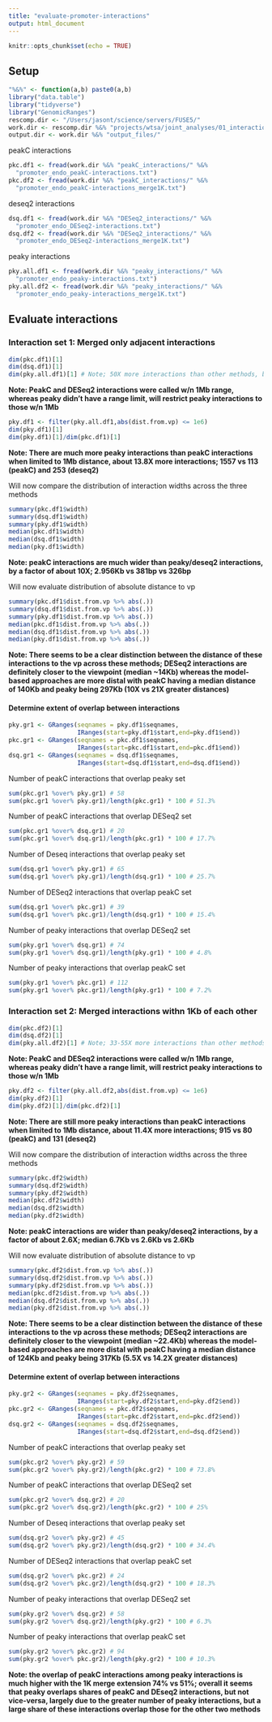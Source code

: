 ```yaml
---
title: "evaluate-promoter-interactions"
output: html_document
---
```


```r
knitr::opts_chunk$set(echo = TRUE)
```

## Setup 

```r
"%&%" <- function(a,b) paste0(a,b)
library("data.table")
library("tidyverse")
library("GenomicRanges")
rescomp.dir <- "/Users/jasont/science/servers/FUSE5/"
work.dir <- rescomp.dir %&% "projects/wtsa/joint_analyses/01_interaction-mapping/"
output.dir <- work.dir %&% "output_files/"
```

peakC interactions
```r
pkc.df1 <- fread(work.dir %&% "peakC_interactions/" %&%
  "promoter_endo_peakC-interactions.txt")
pkc.df2 <- fread(work.dir %&% "peakC_interactions/" %&%
  "promoter_endo_peakC-interactions_merge1K.txt")
```

deseq2 interactions 

```r
dsq.df1 <- fread(work.dir %&% "DESeq2_interactions/" %&%
  "promoter_endo_DESeq2-interactions.txt")
dsq.df2 <- fread(work.dir %&% "DESeq2_interactions/" %&%
  "promoter_endo_DESeq2-interactions_merge1K.txt")
```

peaky interactions
```r
pky.all.df1 <- fread(work.dir %&% "peaky_interactions/" %&%
  "promoter_endo_peaky-interactions.txt")
pky.all.df2 <- fread(work.dir %&% "peaky_interactions/" %&%
  "promoter_endo_peaky-interactions_merge1K.txt")
```

## Evaluate interactions 

### Interaction set 1: Merged only adjacent interactions 

```r
dim(pkc.df1)[1]
dim(dsq.df1)[1]
dim(pky.all.df1)[1] # Note; 50X more interactions than other methods, but chromosome wide! 
```

**Note: PeakC and DESeq2 interactions were called w/n 1Mb range, whereas peaky didn't have a range limit, will restrict peaky interactions to those w/n 1Mb** 

```r
pky.df1 <- filter(pky.all.df1,abs(dist.from.vp) <= 1e6)
dim(pky.df1)[1]
dim(pky.df1)[1]/dim(pkc.df1)[1]
```

**Note: There are much more peaky interactions than peakC interactions when limited to 1Mb distance, about 13.8X more interactions; 1557 vs 113 (peakC) and 253 (deseq2) ** 

Will now compare the distribution of interaction widths across the three methods

```r
summary(pkc.df1$width)
summary(dsq.df1$width)
summary(pky.df1$width)
median(pkc.df1$width)
median(dsq.df1$width)
median(pky.df1$width)
```

**Note: peakC interactions are much wider than peaky/deseq2 interactions, by a factor of about 10X; 2.956Kb vs 381bp vs 326bp**

Will now evaluate distribution of absolute distance to vp 

```r
summary(pkc.df1$dist.from.vp %>% abs(.))
summary(dsq.df1$dist.from.vp %>% abs(.))
summary(pky.df1$dist.from.vp %>% abs(.))
median(pkc.df1$dist.from.vp %>% abs(.))
median(dsq.df1$dist.from.vp %>% abs(.))
median(pky.df1$dist.from.vp %>% abs(.))
```

**Note: There seems to be a clear distinction between the distance of these interactions to the vp across these methods; DESeq2 interactions are definitely closer to the viewpoint (median ~14Kb) whereas the model-based approaches are more distal with peakC having a median distance of 140Kb and peaky being 297Kb (10X vs 21X greater distances)**

#### Determine extent of overlap between interactions 

```r
pky.gr1 <- GRanges(seqnames = pky.df1$seqnames,
                   IRanges(start=pky.df1$start,end=pky.df1$end))
pkc.gr1 <- GRanges(seqnames = pkc.df1$seqnames,
                   IRanges(start=pkc.df1$start,end=pkc.df1$end))
dsq.gr1 <- GRanges(seqnames = dsq.df1$seqnames,
                   IRanges(start=dsq.df1$start,end=dsq.df1$end))
```

Number of peakC interactions that overlap peaky set 
```r
sum(pkc.gr1 %over% pky.gr1) # 58
sum(pkc.gr1 %over% pky.gr1)/length(pkc.gr1) * 100 # 51.3% 
```

Number of peakC interactions that overlap DESeq2 set 
```r
sum(pkc.gr1 %over% dsq.gr1) # 20
sum(pkc.gr1 %over% dsq.gr1)/length(pkc.gr1) * 100 # 17.7% 
```

Number of Deseq interactions that overlap peaky set 
```r
sum(dsq.gr1 %over% pky.gr1) # 65
sum(dsq.gr1 %over% pky.gr1)/length(dsq.gr1) * 100 # 25.7% 
```

Number of DESeq2 interactions that overlap peakC set 
```r
sum(dsq.gr1 %over% pkc.gr1) # 39
sum(dsq.gr1 %over% pkc.gr1)/length(dsq.gr1) * 100 # 15.4% 
```

Number of peaky interactions that overlap DESeq2 set 
```r
sum(pky.gr1 %over% dsq.gr1) # 74
sum(pky.gr1 %over% dsq.gr1)/length(pky.gr1) * 100 # 4.8% 
```

Number of peaky interactions that overlap peakC set 
```r
sum(pky.gr1 %over% pkc.gr1) # 112
sum(pky.gr1 %over% pkc.gr1)/length(pky.gr1) * 100 # 7.2% 
```



### Interaction set 2: Merged interactions withn 1Kb of each other 

```r
dim(pkc.df2)[1]
dim(dsq.df2)[1]
dim(pky.all.df2)[1] # Note; 33-55X more interactions than other methods, but chromosome wide! 
```

**Note: PeakC and DESeq2 interactions were called w/n 1Mb range, whereas peaky didn't have a range limit, will restrict peaky interactions to those w/n 1Mb** 

```r
pky.df2 <- filter(pky.all.df2,abs(dist.from.vp) <= 1e6)
dim(pky.df2)[1]
dim(pky.df2)[1]/dim(pkc.df2)[1]
```

**Note: There are still more peaky interactions than peakC interactions when limited to 1Mb distance, about 11.4X more interactions; 915 vs 80 (peakC) and 131 (deseq2) **  

Will now compare the distribution of interaction widths across the three methods

```r
summary(pkc.df2$width)
summary(dsq.df2$width)
summary(pky.df2$width)
median(pkc.df2$width)
median(dsq.df2$width)
median(pky.df2$width)
```

**Note: peakC interactions are  wider than peaky/deseq2 interactions, by a factor of about 2.6X; median 6.7Kb vs 2.6Kb vs 2.6Kb**

Will now evaluate distribution of absolute distance to vp 

```r
summary(pkc.df2$dist.from.vp %>% abs(.))
summary(dsq.df2$dist.from.vp %>% abs(.))
summary(pky.df2$dist.from.vp %>% abs(.))
median(pkc.df2$dist.from.vp %>% abs(.))
median(dsq.df2$dist.from.vp %>% abs(.))
median(pky.df2$dist.from.vp %>% abs(.))
```

**Note: There seems to be a clear distinction between the distance of these interactions to the vp across these methods; DESeq2 interactions are definitely closer to the viewpoint (median ~22.4Kb) whereas the model-based approaches are more distal with peakC having a median distance of 124Kb and peaky being 317Kb (5.5X vs 14.2X greater distances)**


#### Determine extent of overlap between interactions 

```r
pky.gr2 <- GRanges(seqnames = pky.df2$seqnames,
                   IRanges(start=pky.df2$start,end=pky.df2$end))
pkc.gr2 <- GRanges(seqnames = pkc.df2$seqnames,
                   IRanges(start=pkc.df2$start,end=pkc.df2$end))
dsq.gr2 <- GRanges(seqnames = dsq.df2$seqnames,
                   IRanges(start=dsq.df2$start,end=dsq.df2$end))
```

Number of peakC interactions that overlap peaky set 
```r
sum(pkc.gr2 %over% pky.gr2) # 59
sum(pkc.gr2 %over% pky.gr2)/length(pkc.gr2) * 100 # 73.8% 
```

Number of peakC interactions that overlap DESeq2 set 
```r
sum(pkc.gr2 %over% dsq.gr2) # 20
sum(pkc.gr2 %over% dsq.gr2)/length(pkc.gr2) * 100 # 25% 
```

Number of Deseq interactions that overlap peaky set 
```r
sum(dsq.gr2 %over% pky.gr2) # 45
sum(dsq.gr2 %over% pky.gr2)/length(dsq.gr2) * 100 # 34.4% 
```

Number of DESeq2 interactions that overlap peakC set 
```r
sum(dsq.gr2 %over% pkc.gr2) # 24
sum(dsq.gr2 %over% pkc.gr2)/length(dsq.gr2) * 100 # 18.3% 
```

Number of peaky interactions that overlap DESeq2 set 
```r
sum(pky.gr2 %over% dsq.gr2) # 58
sum(pky.gr2 %over% dsq.gr2)/length(pky.gr2) * 100 # 6.3% 
```

Number of peaky interactions that overlap peakC set 
```r
sum(pky.gr2 %over% pkc.gr2) # 94
sum(pky.gr2 %over% pkc.gr2)/length(pky.gr2) * 100 # 10.3% 
```

**Note: the overlap of peakC interactions among peaky interactions is much higher with the 1K merge extension 74% vs 51%; overall it seems that peaky overlaps shares of peakC and DEseq2 interactions, but not vice-versa, largely due to the greater number of peaky interactions, but a large share of these interactions overlap those for the other two methods** 


